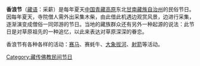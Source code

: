 '''香浪节'''（[[藏语|藏语]]：采薪）是每年夏天[[中国|中国]][[青藏高原|青藏高原]]东北[[甘南藏族自治州|甘南藏族自治州]]的民俗节日。因每年夏天，寺院僧人需外出采集木柴，由此借此机遇边观赏风景，边进行采集，逐渐演变成僧俗一同郊游的节日。当地的藏族群众还有另外一种起源的说法：此节日是对草原祖先的一种追忆，以此来表达对草原深深的眷恋。

香浪节有各种各样的活动：[[赛马|赛马]]、赛蚝牛、[[大象|大象]][[拔河|拔河]]、[[射箭|射箭]]等活动。

[[Category:藏传佛教民间节日|Category:藏传佛教民间节日]]